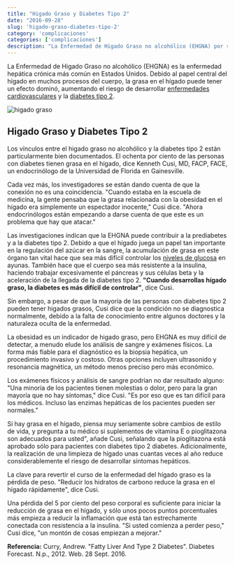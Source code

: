 ```yaml
---
title: "Higado Graso y Diabetes Tipo 2"
date: "2016-09-28"
slug: 'higado-graso-diabetes-tipo-2'
category: 'complicaciones'
categories: ['complicaciones']
description: "La Enfermedad de Higado Graso no alcohólico (EHGNA) por su impacto en el higado, incrementa el riesgo de desarrollar diabetes tipo 2"
---
```


La Enfermedad de Higado Graso no alcohólico (EHGNA) es la enfermedad hepática crónica más común en Estados Unidos. Debido al papel central del hígado en muchos procesos del cuerpo, la grasa en el hígado puede tener un efecto dominó, aumentando el riesgo de desarrollar [enfermedades cardiovasculares](/diabetes-y-los-problemas-coronarios/) y la [diabetes tipo 2](/diabetes-tipo-2/).

![higado graso](images/higado-graso.webp)

## Higado Graso y Diabetes Tipo 2

Los vínculos entre el higado graso no alcohólico y la diabetes tipo 2 están particularmente bien documentados. El ochenta por ciento de las personas con diabetes tienen grasa en el hígado, dice Kenneth Cusi, MD, FACP, FACE, un endocrinólogo de la Universidad de Florida en Gainesville.

Cada vez más, los investigadores se están dando cuenta de que la conexión no es una coincidencia. "Cuando estaba en la escuela de medicina, la gente pensaba que la grasa relacionada con la obesidad en el hígado era simplemente un espectador inocente," Cusi dice. "Ahora endocrinólogos están empezando a darse cuenta de que este es un problema que hay que atacar."

Las investigaciones indican que la EHGNA puede contribuir a la prediabetes y a la diabetes tipo 2. Debido a que el hígado juega un papel tan importante en la regulación del azúcar en la sangre, la acumulación de grasa en este órgano tan vital hace que sea más difícil controlar los [niveles de glucosa](/cuanto-es-el-nivel-normal-de-glucosa/) en ayunas. También hace que el cuerpo sea más resistente a la insulina, haciendo trabajar excesivamente el páncreas y sus células beta y la aceleración de la llegada de la diabetes tipo 2. **"Cuando desarrollas hígado graso, la diabetes es más difícil de controlar"**, dice Cusi.

Sin embargo, a pesar de que la mayoría de las personas con diabetes tipo 2 pueden tener higados grasos, Cusi dice que la condición no se diagnostica normalmente, debido a la falta de conocimiento entre algunos doctores y la naturaleza oculta de la enfermedad.

La obesidad es un indicador de higado graso, pero EHGNA es muy difícil de detectar, a menudo elude los análisis de sangre y exámenes físicos. La forma más fiable para el diagnóstico es la biopsia hepática, un procedimiento invasivo y costoso. Otras opciones incluyen ultrasonido y resonancia magnética, un método menos preciso pero más económico.

Los exámenes físicos y análisis de sangre podrían no dar resultado alguno: "Una minoría de los pacientes tienen molestias o dolor, pero para la gran mayoría que no hay síntomas," dice Cusi. "Es por eso que es tan difícil para los médicos. Incluso las enzimas hepáticas de los pacientes pueden ser normales."

Si hay grasa en el hígado, piensa muy seriamente sobre cambios de estilo de vida, y pregunta a tu médico si suplementos de vitamina E o pioglitazona son adecuados para usted", añade Cusi, señalando que la pioglitazona está aprobado sólo para pacientes con diabetes tipo 2 diabetes. Adicionalmente, la realización de una limpieza de hígado unas cuantas veces al año reduce considerablemente el riesgo de desarrollar síntomas hepáticos.

La clave para revertir el curso de la enfermedad del hígado graso es la pérdida de peso. "Reducir los hidratos de carbono reduce la grasa en el hígado rápidamente", dice Cusi.

Una pérdida del 5 por ciento del peso corporal es suficiente para iniciar la reducción de grasa en el hígado, y sólo unos pocos puntos porcentuales más empieza a reducir la inflamación que está tan estrechamente conectada con resistencia a la insulina. "Si usted comienza a perder peso," Cusi dice, "un montón de cosas empiezan a mejorar."

**Referencia:** Curry, Andrew. "Fatty Liver And Type 2 Diabetes". Diabetes Forecast. N.p., 2012. Web. 28 Sept. 2016.
